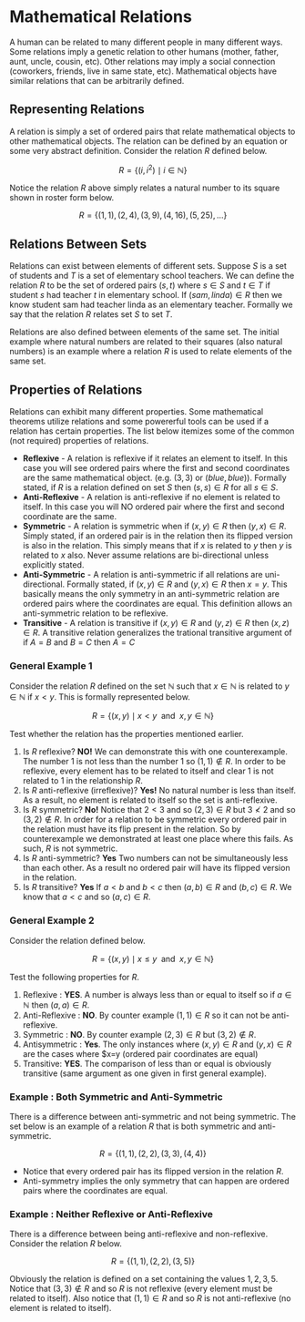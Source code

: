 # Mathematical Relations

A human can be related to many different people in many different ways.  Some relations imply a genetic relation to other humans (mother, father, aunt, uncle, cousin, etc).  Other relations may imply a social connection (coworkers, friends, live in same state, etc). Mathematical objects have similar relations that can be arbitrarily defined.

## Representing Relations

A relation is simply a set of ordered pairs that relate mathematical objects to other mathematical objects. The relation can be defined by an equation or some very abstract definition.  Consider the relation $R$ defined below. 

$$
R = \{ \left(i,i^2 \right) \; \mid \; i \in \mathbb{N}\}
$$

Notice the relation $R$ above simply relates a natural number to its square shown in roster form below. 

$$R = \{(1,1),(2,4), (3,9), (4,16),(5,25),...\}$$

## Relations Between Sets 

Relations can exist between elements of different sets.  Suppose $S$ is a set of students and $T$ is a set of elementary school teachers.  We can define the relation $R$ to be the set of ordered pairs $(s,t)$ where $s \in S$ and $t \in T$ if student $s$ had teacher $t$ in elementary school.  If $(sam, linda) \in R$ then we know student sam had teacher linda as an elementary teacher.  Formally we say that the relation $R$ relates set $S$ to set $T$. 

Relations are also defined between elements of the same set.  The initial example where natural numbers are related to their squares (also natural numbers) is an example where a relation $R$ is used to relate elements of the same set. 


## Properties of Relations 

Relations can exhibit many different properties.  Some mathematical theorems utilize relations and some powererful tools can be used if a relation has certain properties.  The list below itemizes some of the common (not required) properties of relations.

* **Reflexive** - A relation is reflexive if it relates an element to itself.  In this case you will see ordered pairs where the first and second coordinates are the same mathematical object. (e.g. $(3,3)$ or $(blue, blue)$).  Formally stated, if $R$ is a relation defined on set $S$ then $(s,s) \in R$ for all $s \in S$.
* **Anti-Reflexive** - A relation is anti-reflexive if no element is related to itself.  In this case you will NO ordered pair where the first and second coordinate are the same. 
* **Symmetric** - A relation is symmetric when if $(x,y) \in R$ then $(y,x) \in R$.  Simply stated, if an ordered pair is in the relation then its flipped version is also in the relation.  This simply means that if $x$ is related to $y$ then $y$ is related to $x$ also.   Never assume relations are bi-directional unless explicitly stated. 
* **Anti-Symmetric** -  A relation is anti-symmetric if all relations are uni-directional.  Formally stated, if $(x,y) \in R$ and $(y,x) \in R$ then $x=y$.  This basically means the only symmetry in an anti-symmetric relation are ordered pairs where the coordinates are equal.  This definition allows an anti-symmetric relation to be reflexive. 
* **Transitive** - A relation is transitive if $(x,y) \in R$ and $(y,z) \in R$ then $(x,z) \in R$.   A transitive relation generalizes the trational transitive argument of if $A=B$ and $B=C$ then $A=C$


### General Example 1

Consider the relation $R$ defined on the set $\mathbb{N}$ such that  $x\in \mathbb{N}$ is related to $y \in \mathbb{N}$ if $x<y$.  This is formally represented below. 

$$R = \{(x,y) \; \mid \; x<y \; \text{ and } \; x,y \in \mathbb{N} \}$$

Test whether the relation has the properties mentioned earlier.

1. Is $R$ reflexive?  **NO!**  We can demonstrate this with one counterexample.  The number 1 is not less than the number 1 so $(1,1) \not\in R$. In order to be reflexive, every element has to be related to itself and clear 1 is not related to 1 in the relationship $R$.
2. Is $R$ anti-reflexive (irreflexive)? **Yes!**  No natural number is less than itself.  As a result, no element is related to itself so the set is anti-reflexive.
3. Is $R$ symmetric?  **No!**  Notice that $2 < 3$ and so $(2,3) \in R$ but $3 \not < 2$ and so $(3,2) \not \in R$.  In order for a relation to be symmetric every ordered pair in the relation must have its flip present in the relation.  So by counterexample we demonstrated at least one place where this fails.  As such, $R$ is not symmetric. 
4. Is $R$ anti-symmetric?  **Yes**  Two numbers can not be simultaneously less than each other. As a result no ordered pair will have its flipped version in the relation.  
5. Is $R$ transitive? **Yes**  If $a<b$ and  $b<c$ then $(a,b) \in R$ and $(b,c) \in R$.  We know that $a<c$ and so $(a,c) \in R$.  


### General Example 2

Consider the relation defined below. 

$$R = \{ (x,y) \; \mid \; x \leq y \;  \text{ and } \; x, y \in \mathbb{N}\}$$

Test the following properties for $R$.

1. Reflexive : **YES**.  A number is always less than or equal to itself so if $a \in \mathbb{N}$ then $(a,a) \in R$.
2. Anti-Reflexive : **NO**.  By counter example $(1,1) \in R$ so it can not be anti-reflexive.
3. Symmetric : **NO**.  By counter example $(2,3) \in R$ but $(3,2) \not \in R$.
4. Antisymmetric : **Yes**. The only instances where $(x,y) \in R$ and $(y,x) \in R$  are the cases where $x=y (ordered pair coordinates are equal)
5. Transitive: **YES**. The comparison of less than or equal is obviously transitive (same argument as one given in first general example).

### Example : Both Symmetric and Anti-Symmetric 

There is a difference between anti-symmetric and not being symmetric.  The set below is an example of a relation $R$ that is both symmetric and anti-symmetric. 

$$R = \{ (1,1), (2,2), (3,3), (4,4)\}$$

* Notice that every ordered pair has its flipped version in the relation $R$. 
* Anti-symmetry implies the only symmetry that can happen are ordered pairs where the coordinates are equal. 

### Example : Neither Reflexive or Anti-Reflexive 

There is a difference between being anti-reflexive and non-reflexive.  Consider the relation $R$ below. 

$$R = \{ (1,1), (2,2), (3,5)\}$$

Obviously the relation is defined on a set containing the values $1,2,3,5$.  Notice that $(3,3) \not \in R$ and so $R$ is not reflexive (every element must be related to itself).  Also notice that $(1,1) \in R$ and so $R$ is not anti-reflexive (no element is related to itself).